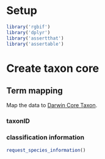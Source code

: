 
# Setup

```r
library('rgbif')
library('dplyr')
library('assertthat')
library('assertable')
```



# Create taxon core

## Term mapping
 
Map the data to [Darwin Core Taxon](http://rs.gbif.org/core/dwc_taxon_2015-04-24.xml).

### taxonID


### classification information

```r
request_species_information()
```

